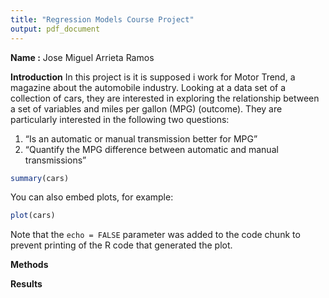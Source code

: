 ```yaml
---
title: "Regression Models Course Project"
output: pdf_document
---
```

**Name :** Jose Miguel Arrieta Ramos 

**Introduction**
In this project is it is supposed i work for Motor Trend, a magazine about the automobile industry. Looking at a data set of a collection of cars, they are interested in exploring the relationship between a set of variables and miles per gallon (MPG) (outcome). They are particularly interested in the following two questions:

1) "Is an automatic or manual transmission better for MPG"
2) "Quantify the MPG difference between automatic and manual transmissions"

```r
summary(cars)
```

You can also embed plots, for example:

```r
plot(cars)
```

Note that the `echo = FALSE` parameter was added to the code chunk to prevent printing of the R code that generated the plot.

**Methods**


**Results**


